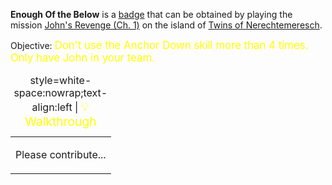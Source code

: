 '''Enough Of the Below''' is a [[Badges|badge]] that can be obtained by playing the mission [[John's Revenge (Ch. 1)]] on the island of [[Twins of Nerechtemeresch]].

Objective: <big style="color:yellow">Don't use the Anchor Down skill more than 4 times. Only have John in your team.</big>

{| class="mw-collapsible mw-collapsed"
|+ style=white-space:nowrap;text-align:left | <big style="color:yellow">💡 Walkthrough</big>
|-
| Please contribute...
|}